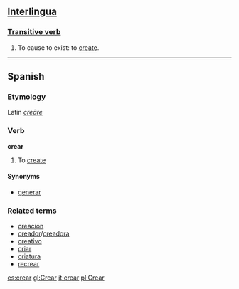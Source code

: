 ==[[Interlingua]]==
===[[Transitive verb]]===
# To cause to exist: to [[create]].

----

==Spanish==
===Etymology===
Latin ''[[creare|creāre]]''

===Verb===
'''crear'''

#To [[create]]

====Synonyms====
*[[generar]]

===Related terms===
*[[creación]]
*[[creador]]/[[creadora]]
*[[creativo]]
*[[criar]]
*[[criatura]]
*[[recrear]]

[[es:crear]]
[[gl:Crear]]
[[it:crear]]
[[pl:Crear]]